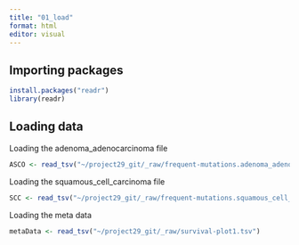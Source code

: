 ```yaml
---
title: "01_load"
format: html
editor: visual
---
```


## Importing packages

```r
install.packages("readr")
library(readr)
```

## Loading data

Loading the adenoma_adenocarcinoma file

```r
ASCO <- read_tsv("~/project29_git/_raw/frequent-mutations.adenoma_adenocarcinoma.tsv")
```

Loading the squamous_cell_carcinoma file

```r
SCC <- read_tsv("~/project29_git/_raw/frequent-mutations.squamous_cell_carcinoma.tsv")
```

Loading the meta data

```r
metaData <- read_tsv("~/project29_git/_raw/survival-plot1.tsv")
```
